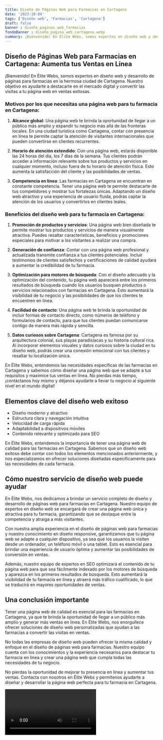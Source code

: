 ```yaml
---
title: Diseño de Páginas Web para Farmacias en Cartagena
date: '2023-10-04'
tags: ['Diseño web', 'Farmacias', 'Cartagena']
draft: false
banner : diseño_paginas_web_farmacias
fondoBanner : diseño_pagina_web_cartagena.webp
summary: ¡Bienvenido! En Élite Webs, somos expertos en diseño web y desarrollo de páginas para farmacias en la hermosa ciudad de Cartagena. Nuestro objetivo es ayudarte a destacarte en el mercado digital y convertir las visitas a tu página web en ventas exitosas.
---
```


## Diseño de Páginas Web para Farmacias en Cartagena: Aumenta tus Ventas en Línea 

¡Bienvenido! En Élite Webs, somos expertos en diseño web y desarrollo de páginas para farmacias en la hermosa ciudad de Cartagena. Nuestro objetivo es ayudarte a destacarte en el mercado digital y convertir las visitas a tu página web en ventas exitosas.

### Motivos por los que necesitas una página web para tu farmacia en Cartagena:

1. **Alcance global**: Una página web te brinda la oportunidad de llegar a un público más amplio y expandir tu negocio más allá de las fronteras locales. En una ciudad turística como Cartagena, contar con presencia en línea te permite captar la atención de visitantes internacionales que pueden convertirse en clientes recurrentes.

2. **Horario de atención extendido**: Con una página web, estarás disponible las 24 horas del día, los 7 días de la semana. Tus clientes podrán acceder a información relevante sobre tus productos y servicios en cualquier momento, incluso fuera de tu horario de atención física. Esto aumenta la satisfacción del cliente y las posibilidades de ventas.

3. **Competencia en línea**: Las farmacias en Cartagena se encuentran en constante competencia. Tener una página web te permite destacarte de tus competidores y mostrar tus fortalezas únicas. Adaptando un diseño web atractivo y una experiencia de usuario fluida, podrás captar la atención de los usuarios y convertirlos en clientes leales.

### Beneficios del diseño web para tu farmacia en Cartagena:

1. **Promoción de productos y servicios**: Una página web bien diseñada te permite mostrar tus productos y servicios de manera visualmente atractiva. Puedes resaltar características, beneficios y promociones especiales para motivar a los visitantes a realizar una compra.

2. **Generación de confianza**: Contar con una página web profesional y actualizada transmite confianza a tus clientes potenciales. Incluir testimonios de clientes satisfechos y certificaciones de calidad ayudará a aumentar la credibilidad de tu farmacia.

3. **Optimización para motores de búsqueda**: Con el diseño adecuado y la optimización del contenido, tu página web aparecerá entre los primeros resultados de búsqueda cuando los usuarios busquen productos o servicios relacionados con farmacias en Cartagena. Esto aumentará la visibilidad de tu negocio y las posibilidades de que los clientes te encuentren en línea.

4. **Facilidad de contacto**: Una página web te brinda la oportunidad de incluir formas de contacto directo, como números de teléfono y formularios de contacto, para que tus clientes puedan comunicarse contigo de manera más rápida y sencilla.

5. **Datos curiosos sobre Cartagena**: Cartagena es famosa por su arquitectura colonial, sus playas paradisíacas y su historia cultural rica. Al incorporar elementos visuales y datos curiosos sobre la ciudad en tu diseño web, podrás crear una conexión emocional con tus clientes y resaltar tu localización única.

En Élite Webs, entendemos las necesidades específicas de las farmacias en Cartagena y sabemos cómo diseñar una página web que se adapte a tus requisitos y maximice tus ventas en línea. No pierdas más tiempo, ¡contáctanos hoy mismo y déjanos ayudarte a llevar tu negocio al siguiente nivel en el mundo digital!

<GifSeo />

<Cta />

## Elementos clave del diseño web exitoso

- Diseño moderno y atractivo
- Estructura clara y navegación intuitiva
- Velocidad de carga rápida
- Adaptabilidad a dispositivos móviles
- Contenido relevante y optimizado para SEO

En Élite Webs, entendemos la importancia de tener una página web de calidad para las farmacias en Cartagena. Sabemos que un diseño web exitoso debe contar con todos los elementos mencionados anteriormente, y nos especializamos en ofrecer soluciones diseñadas específicamente para las necesidades de cada farmacia.

## Cómo nuestro servicio de diseño web puede ayudar

En Élite Webs, nos dedicamos a brindar un servicio completo de diseño y desarrollo de páginas web para farmacias en Cartagena. Nuestro equipo de expertos en diseño web se encargará de crear una página web única y atractiva para tu farmacia, garantizando que se destaque entre la competencia y atraiga a más visitantes.

Con nuestra amplia experiencia en el diseño de páginas web para farmacias y nuestro conocimiento en diseño responsive, garantizamos que tu página web se adapte a cualquier dispositivo, ya sea que los usuarios la visiten desde un ordenador, un teléfono móvil o una tablet. Esto es esencial para brindar una experiencia de usuario óptima y aumentar las posibilidades de conversión en ventas.

Además, nuestro equipo de expertos en SEO optimizará el contenido de tu página web para que sea fácilmente indexado por los motores de búsqueda y aparezca en los primeros resultados de búsqueda. Esto aumentará la visibilidad de tu farmacia en línea y atraerá más tráfico cualificado, lo que se traducirá en mayores oportunidades de ventas.

## Una conclusión importante

Tener una página web de calidad es esencial para las farmacias en Cartagena, ya que te brinda la oportunidad de llegar a un público más amplio y generar más ventas en línea. En Élite Webs, nos enorgullece ofrecer soluciones de diseño web personalizadas que ayudan a las farmacias a convertir las visitas en ventas.

No todas las empresas de diseño web pueden ofrecer la misma calidad y enfoque en el diseño de páginas web para farmacias. Nuestro equipo cuenta con los conocimientos y la experiencia necesarios para destacar tu farmacia en línea y crear una página web que cumpla todas las necesidades de tu negocio.

No pierdas la oportunidad de mejorar tu presencia en línea y aumentar tus ventas. Contacta con nosotros en Élite Webs y permítenos ayudarte a diseñar y desarrollar la página web perfecta para tu farmacia en Cartagena.

<Video />

<CtaBot job='Farmacias' city='Cartagena'/>

<Gmaps query='Cartagena+españa+maps' />